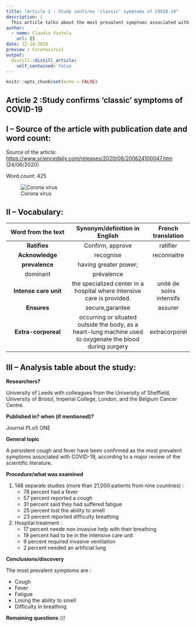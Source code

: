 ```yaml
---
title: "Article 2 : Study confirms 'classic' symptoms of COVID-19"
description: |
  This article talks about the most prevalent symptoms associated with COVID-19, according to a major review of the scientific literature.
author:
  - name: Claudia Vastola
    url: {}
date: 12-14-2020
preview : Coronavirus1
output:
  distill::distill_article:
    self_contained: false
---
```


```r
knitr::opts_chunk$set(echo = FALSE)
```

## Article 2 :Study confirms 'classic' symptoms of COVID-19


## I – Source of the article with publication date and word count:


Source of the article:  <https://www.sciencedaily.com/releases/2020/06/200624100047.htm> (24/06/2020)


Word count: 425


![Corona virus](../images/covid.png)


## II – Vocabulary: 


| Word from the text | Synonym/definition in English | French translation | 
|:----------:|:-------------:|:------:|
| **Ratifies** | Confirm, approve | ratifier |
| **Acknowledge** | recognise | reconnaitre |
| **prevalence** | having greater power;
dominant | prévalence |
| **Intense care unit** | the specialized center in a hospital where intensive care is provided. | unité de soins intensifs |
| **Ensures** | secure,garantee | assurer |
| **Extra-corporeal** | occurring or situated outside the body, as a heart-lung machine used to oxygenate the blood during surgery | extracorporel |


## III – Analysis table about the study:


**Researchers?** 

University of Leeds with colleagues from the University of Sheffield, University of Bristol, Imperial College, London, and the Belgium Cancer Centre.


**Published in? when (if mentioned)?**  


Journal PLoS ONE 


**General topic**  


A persistent cough and fever have been confirmed as the most prevalent symptoms associated with COVID-19, according to a major review of the scientific literature.


**Procedure/what was examined** 


1. 148 separate studies (more than 21,000 patients from nine countries) :
    * 78 percent had a fever
    * 57 percent reported a cough
    * 31 percent said they had suffered fatigue
    * 25 percent lost the ability to smell
    * 23 percent reported difficulty breathing
2. Hospital treatment :
    * 17 percent neede non invasive help with their breathing 
    * 19 percent had to be in the intensive care unit
    * 9 percent required invasive ventilation 
    * 2 percent needed an artificial lung



**Conclusions/discovery**   

 
The most prevalent symptoms are : 


* Cough
* Fever
* Fatigue
* Losing the ability to smell
* Difficulty in breathing 
 
 
**Remaining questions**   ///

